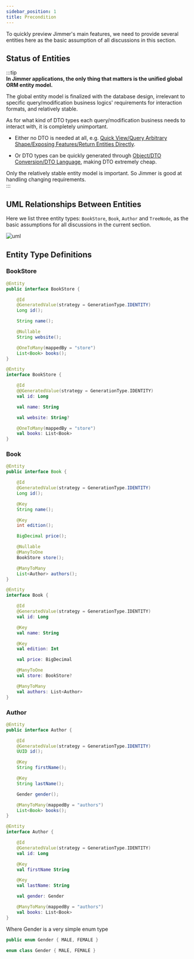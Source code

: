 ```yaml
---
sidebar_position: 1 
title: Precondition   
---
```



To quickly preview Jimmer's main features, we need to provide several entities here as the basic assumption of all discussions in this section.  

## Status of Entities   

:::tip  
**In Jimmer applications, the only thing that matters is the unified global ORM entity model.** 

The global entity model is finalized with the database design, irrelevant to specific query/modification business logics' requirements for interaction formats, and relatively stable.   

As for what kind of DTO types each query/modification business needs to interact with, it is completely unimportant.

-   Either no DTO is needed at all, e.g. [Quick View/Query Arbitrary Shape/Exposing Features/Return Entities Directly](./fetch/export/entity).

-   Or DTO types can be quickly generated through [Object/DTO Conversion/DTO Language](../object/view/dto-language), making DTO extremely cheap.   

Only the relatively stable entity model is important. So Jimmer is good at handling changing requirements.  
:::  

## UML Relationships Between Entities 

Here we list three entity types: `BookStore`, `Book`, `Author` and `TreeNode`, as the basic assumptions for all discussions in the current section.  

![uml](@site/static/img/uml.svg)

## Entity Type Definitions 

### BookStore  

<Tabs groupId="language">
<TabItem value="java" label="Java">  

```java 
@Entity
public interface BookStore {

    @Id
    @GeneratedValue(strategy = GenerationType.IDENTITY)
    Long id();  

    String name();

    @Nullable
    String website();  

    @OneToMany(mappedBy = "store")
    List<Book> books();  
}
```  

</TabItem>
<TabItem value="kotlin" label="Kotlin">

```kotlin  
@Entity  
interface BookStore {

    @Id
    @@GeneratedValue(strategy = GenerationType.IDENTITY)  
    val id: Long  

    val name: String  

    val website: String?  

    @OneToMany(mappedBy = "store") 
    val books: List<Book>  
}
```  

</TabItem>
</Tabs>  

### Book  

<Tabs groupId="language">
<TabItem value="java" label="Java">  

```java
@Entity  
public interface Book {

    @Id
    @GeneratedValue(strategy = GenerationType.IDENTITY)
    Long id(); 

    @Key  
    String name();

    @Key
    int edition();  

    BigDecimal price();  

    @Nullable  
    @ManyToOne  
    BookStore store();  

    @ManyToMany
    List<Author> authors();  
}
```  

</TabItem> 
<TabItem value="kotlin" label="Kotlin">  

```kotlin  
@Entity
interface Book {

    @Id
    @GeneratedValue(strategy = GenerationType.IDENTITY)  
    val id: Long  

    @Key
    val name: String  

    @Key  
    val edition: Int  

    val price: BigDecimal

    @ManyToOne   
    val store: BookStore?  

    @ManyToMany
    val authors: List<Author>  
}
```  

</TabItem>  
</Tabs>  

### Author  

<Tabs groupId="language">
<TabItem value="java" label="Java">  

```java 
@Entity  
public interface Author {

    @Id  
    @GeneratedValue(strategy = GenerationType.IDENTITY)
    UUID id();   

    @Key
    String firstName();  

    @Key
    String lastName();   

    Gender gender();  

    @ManyToMany(mappedBy = "authors")
    List<Book> books();   
}
```  

</TabItem>
<TabItem value="kotlin" label="Kotlin">   

```kotlin  
@Entity
interface Author {

    @Id
    @GeneratedValue(strategy = GenerationType.IDENTITY)
    val id: Long  

    @Key 
    val firstName String   

    @Key
    val lastName: String   

    val gender: Gender  

    @ManyToMany(mappedBy = "authors")
    val books: List<Book>
}
```  

</TabItem>
</Tabs>   

Where Gender is a very simple enum type  

<Tabs groupId="language">
<TabItem value="java" label="Java">  

```java
public enum Gender { MALE, FEMALE }
```  

</TabItem>
<TabItem value="kotlin" label="Kotlin">  

```kotlin
enum class Gender { MALE, FEMALE } 
```

</TabItem>
</Tabs>
